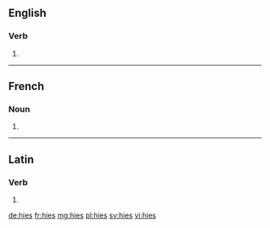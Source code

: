 ==English==

===Verb===
{{head|en|verb form}}

# {{en-third-person singular of|hie}}

----

==French==

===Noun===
{{head|fr|noun plural form|g=?}}

# {{plural of|hie|lang=fr}}

----

==Latin==

===Verb===
{{la-verb-form|hiēs}}

# {{inflection of|hiō||2|s|pres|actv|subj|lang=la}}

[[de:hies]]
[[fr:hies]]
[[mg:hies]]
[[pl:hies]]
[[sv:hies]]
[[vi:hies]]
